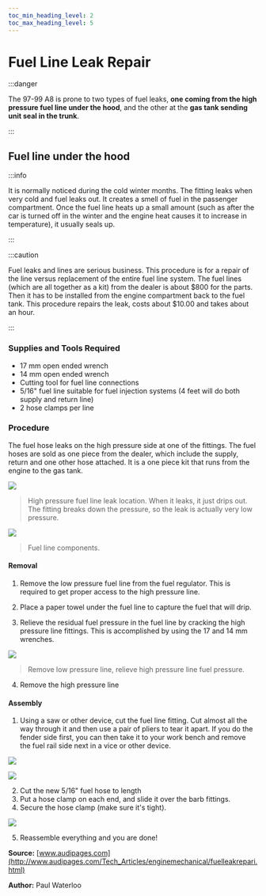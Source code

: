```yaml
---
toc_min_heading_level: 2
toc_max_heading_level: 5
---
```


# Fuel Line Leak Repair

:::danger 

The 97-99 A8 is prone to two types of fuel leaks, **one coming from
the high pressure fuel line under the hood**, and the other at the **gas tank
sending unit seal in the trunk**. 

:::

## Fuel line under the hood

:::info 

It is normally noticed during the cold winter months. The fitting leaks
when very cold and fuel leaks out. It creates a smell of fuel in the passenger
compartment. Once the fuel line heats up a small amount (such as after the car
is turned off in the winter and the engine heat causes it to increase in
temperature), it usually seals up. 

::: 

:::caution 

Fuel leaks and lines are
serious business. This procedure is for a repair of the line versus replacement
of the entire fuel line system. The fuel lines (which are all together as a kit)
from the dealer is about $800 for the parts. Then it has to be installed from
the engine compartment back to the fuel tank. This procedure repairs the leak,
costs about $10.00 and takes about an hour. 

:::

### Supplies and Tools Required

- 17 mm open ended wrench
- 14 mm open ended wrench
- Cutting tool for fuel line connections
- 5/16" fuel line suitable for fuel injection systems (4 feet will do both
  supply and return line)
- 2 hose clamps per line 

### Procedure

The fuel hose leaks on the high pressure side at one of the fittings. The fuel
hoses are sold as one piece from the dealer, which include the supply, return
and one other hose attached. It is a one piece kit that runs from the engine to
the gas tank.

![](./assets/fuel1.JPG)

> High pressure fuel line leak location. When it leaks, it just drips out. The
> fitting breaks down the pressure, so the leak is actually very low pressure.

![](./assets/fuel2.JPG)

> Fuel line components.

#### Removal

1. Remove the low pressure fuel line from the fuel regulator. This is required
   to get proper access to the high pressure line.

2. Place a paper towel under the fuel line to capture the fuel that will drip.

3. Relieve the residual fuel pressure in the fuel line by cracking the high
   pressure line fittings. This is accomplished by using the 17 and 14 mm wrenches.
   

![](./assets/fuel5.JPG)

> Remove low pressure line, relieve high pressure line fuel pressure.

4. Remove the high pressure line

#### Assembly

1. Using a saw or other device, cut the fuel line fitting. Cut almost all the
   way through it and then use a pair of pliers to tear it apart. If you do the
   fender side first, you can then take it to your work bench and remove the
   fuel rail side next in a vice or other device.

![](./assets/sm_DSC_5613.jpg)

![](./assets/sm_DSC_5606.jpg)

2. Cut the new 5/16" fuel hose to length
3. Put a hose clamp on each end, and slide it over the barb fittings. 
4. Secure the hose clamp (make sure it's tight). 

![](./assets/sm_DSC_5610.jpg)

5. Reassemble everything and you are done!

**Source:** [www.audipages.com](http://www.audipages.com/Tech_Articles/enginemechanical/fuelleakrepari.html)

**Author:** Paul Waterloo